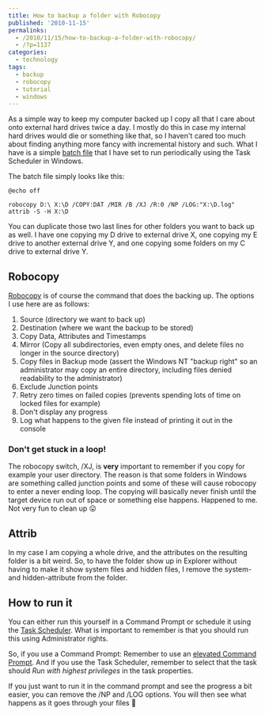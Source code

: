 ---
title: How to backup a folder with Robocopy
published: '2010-11-15'
permalinks:
  - /2010/11/15/how-to-backup-a-folder-with-robocopy/
  - /?p=1137
categories:
  - technology
tags:
  - backup
  - robocopy
  - tutorial
  - windows
---

As a simple way to keep my computer backed up I copy all that I care about onto external
hard drives twice a day. I mostly do this in case my internal hard drives would die
or something like that, so I haven't cared too much about finding anything more fancy
with incremental history and such. What I have is a simple [batch file](http://en.wikipedia.org/wiki/Batch_file) that I have set to run periodically using the Task Scheduler in Windows.

The batch file simply looks like this:

```dos
@echo off

robocopy D:\ X:\D /COPY:DAT /MIR /B /XJ /R:0 /NP /LOG:"X:\D.log"
attrib -S -H X:\D
```

You can duplicate those two last lines for other folders you want to back up as well. I have one copying my D drive to external drive X, one copying my E drive to another external drive Y, and one copying some folders on my C drive to external drive Y.

## Robocopy

[Robocopy](http://en.wikipedia.org/wiki/Robocopy) is of course the command
that does the backing up. The options I use here are as follows:

<ol>
  <li>Source (directory we want to back up)</li>
  <li>Destination (where we want the backup to be stored)</li>
  <li>Copy Data, Attributes and Timestamps</li>
  <li>
    Mirror (Copy all subdirectories, even empty ones, and delete files no longer
    in the source directory)
  </li>
  <li>
    Copy files in Backup mode (assert the Windows NT "backup right" so an
    administrator may copy an entire directory, including files denied
    readability to the administrator)
  </li>
  <li>Exclude Junction points</li>
  <li>
    Retry zero times on failed copies (prevents spending lots of time on locked
    files for example)
  </li>
  <li>Don't display any progress</li>
  <li>
    Log what happens to the given file instead of printing it out in the console
  </li>
</ol>

### Don't get stuck in a loop!

The robocopy switch, /XJ, is **very** important to remember if you copy for example your user directory. The reason is that some folders in Windows are something called junction points and some of these will cause robocopy to enter a never ending loop. The copying will basically never finish until the target device run out of space or something else happens. Happened to me. Not very fun to clean up 😛

## Attrib

In my case I am copying a whole drive, and the attributes on the resulting folder is a bit weird. So, to have the folder show up in Explorer without having to make it show system files and hidden files, I remove the system- and hidden-attribute from the folder.

## How to run it

You can either run this yourself in a Command Prompt or schedule it using the [Task Scheduler](http://windows.microsoft.com/en-us/windows/schedule-task). What is important to remember is that you should run this using Administrator rights.

So, if you use a Command Prompt: Remember to use an [elevated Command Prompt](/?p=1139). And if you use the Task Scheduler, remember to select that the task should _Run with highest privileges_ in the task properties.

If you just want to run it in the command prompt and see the progress a bit easier, you can remove the /NP and /LOG options. You will then see what happens as it goes through your files 🙂

